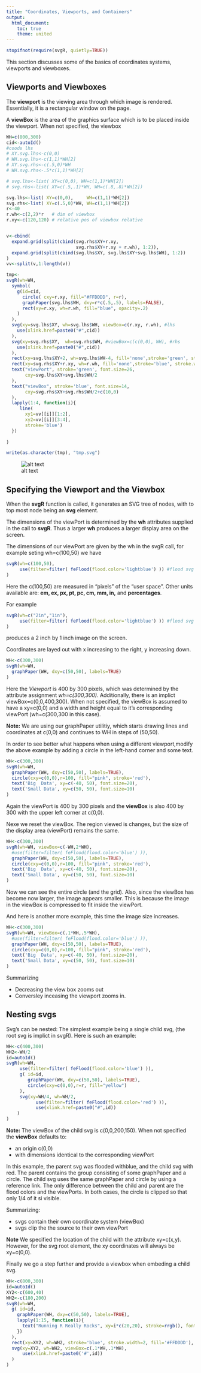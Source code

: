 ```yaml
---
title: "Coordinates, Viewports, and Containers"
output:
  html_document:
    toc: true
    theme: united
---
```



```r
stopifnot(require(svgR, quietly=TRUE))
```





This section discusses some of the basics of coordinates systems, viewports and  viewboxes.


## Viewports and Viewboxes
<a name="viewports"></a> 

The **viewport** is the viewing area through which image is rendered. Essentially, it is a rectangular window on the page. 

A **viewBox** is the area of the graphics surface which is to be placed inside the viewport. When not specified, the viewbox



```r
WH=c(800,300)
cid<-autoId()
#coods lhs
# XY.svg.lhs<-c(0,0)
# WH.svg.lhs<-c(1,1)*WH[2]
# XY.svg.rhs<-c(.5,0)*WH
# WH.svg.rhs<-.5*c(1,1)*WH[2]

# svg.lhs<-list( XY=c(0,0), WH=c(1,1)*WH[2])
# svg.rhs<-list( XY=c(.5,.1)*WH, WH=c(.8,.8)*WH[2])

svg.lhs<-list( XY=c(0,0),     WH=c(1,1)*WH[2])
svg.rhs<-list( XY=c(.5,0)*WH, WH=c(1,1)*WH[2])
r<-40
r.wh<-c(2,2)*r   # dim of viewbox
r.xy<-c(120,120) # relative pos of viewbox relative 


v<-cbind(
  expand.grid(split(cbind(svg.rhs$XY+r.xy,
                          svg.rhs$XY+r.xy + r.wh), 1:2)),
  expand.grid(split(cbind(svg.lhs$XY, svg.lhs$XY+svg.lhs$WH), 1:2))
)
vv<-split(v,1:length(v))

tmp<-
svgR(wh=WH, 
  symbol(
    g(id=cid,
      circle( cxy=r.xy, fill="#FFDDDD", r=r),
      graphPaper(svg.lhs$WH, dxy=r*c(.5,.5), labels=FALSE),
      rect(xy=r.xy, wh=r.wh, fill="blue", opacity=.2)
    )
  ),
  svg(xy=svg.lhs$XY, wh=svg.lhs$WH, viewBox=c(r.xy, r.wh), #lhs
    use(xlink.href=paste0("#",cid))
  ),
  svg(xy=svg.rhs$XY,  wh=svg.rhs$WH, #viewBox=c(c(0,0), WH), #rhs
    use(xlink.href=paste0("#",cid))
  ),
  rect(xy=svg.lhs$XY+2, wh=svg.lhs$WH-4, fill='none',stroke='green', stroke.width=4),
  rect(xy=svg.rhs$XY+r.xy, wh=r.wh, fill='none',stroke='blue', stroke.width=4),
  text("viewPort", stroke='green', font.size=26, 
       cxy=svg.lhs$XY+svg.lhs$WH/2
  ),
  text("viewBox", stroke='blue', font.size=14, 
       cxy=svg.rhs$XY+svg.rhs$WH/2+c(10,0)
  ),
  lapply(1:4, function(i){
     line(
       xy1=vv[[i]][1:2], 
       xy2=vv[[i]][3:4], 
       stroke='blue')
  })
  
)

write(as.character(tmp), "tmp.svg")
```
![alt text](./tmp.svg)


##  Specifying the Viewport and the Viewbox

When the **svgR** function is called, it generates an SVG tree of nodes, with to top most node being an **svg** element.  


The dimensions of the viewPort is determined by the **wh** attributes supplied in the call to **svgR**.  Thus a larger **wh** produces a larger display area on the screen.  

The dimensions of our viewPort are given by the wh in the svgR call, for example seting wh=c(100,50) we have 

```r
svgR(wh=c(100,50), 
     use(filter=filter( feFlood(flood.color='lightblue') )) #flood svg with lightBlue
)
```

Here the c(100,50) are measured in "pixels" of the "user space".  Other units available are: **em, ex, px, pt, pc, cm, mm, in,** and **percentages**.

For example

```r
svgR(wh=c("2in","1in"), 
     use(filter=filter( feFlood(flood.color='lightblue') )) #flood svg with lightBlue
)
```

produces a 2 inch by 1 inch image on the screen.

Coordinates are layed out  with x increasing to the right, y increasing down.

```r
WH<-c(300,300)
svgR(wh=WH, 
  graphPaper(WH, dxy=c(50,50), labels=TRUE)
)
```

Here the *Viewport* is 400 by 300 pixels, which was determined by the attribute assignment *wh=c(300,300)*. Additionally, there is
an implict viewBox=c(0,0,400,300). When not specified, the viewBox is assumed to have a xy=c(0,0) and a width and height equal to it's corresponding viewPort (wh=c(300,300 in this case). 

**Note:** We are using our graphPaper utilitiy, which starts drawing lines and coordinates at c(0,0) and continues to WH in steps of (50,50).

In order to see better what happens when using a different viewport,modify the above example by adding a circle in the left-hand corner and some text.

```r
WH<-c(300,300)
svgR(wh=WH, 
  graphPaper(WH, dxy=c(50,50), labels=TRUE),
  circle(cxy=c(0,0),r=100, fill="pink", stroke='red'),
  text('Big  Data', xy=c(-40, 50), font.size=20),
  text('Small Data', xy=c(50, 50), font.size=10)
)
```

Again the viewPort is 400 by 300 pixels and the **viewBox** is also 400 by 300 with the upper left corner at c(0,0). 

Nexe we reset the viewBox.  The region viewed is changes, but  the size of the display area (viewPort) remains the same.

```r
WH<-c(300,300)
svgR(wh=WH, viewBox=c(-WH,2*WH),
  #use(filter=filter( feFlood(flood.color='blue') )),
  graphPaper(WH, dxy=c(50,50), labels=TRUE),
  circle(cxy=c(0,0),r=100, fill="pink", stroke='red'),
  text('Big  Data', xy=c(-40, 50), font.size=20),
  text('Small Data', xy=c(50, 50), font.size=10)
)
```

Now we can see the entire circle (and the grid). Also, since the viewBox has become now larger, the image appears smaller. This is because the image in the viewBox is compressed to fit inside the viewPort. 

And here is another more example, this time the image size increases.


```r
WH<-c(300,300)
svgR(wh=WH, viewBox=c(.1*WH,.5*WH),
  #use(filter=filter( feFlood(flood.color='blue') )),
  graphPaper(WH, dxy=c(50,50), labels=TRUE),
  circle(cxy=c(0,0),r=100, fill="pink", stroke='red'),
  text('Big  Data', xy=c(-40, 50), font.size=20),
  text('Small Data', xy=c(50, 50), font.size=10)
)
```

Summarizing

- Decreasing the view box zooms out
- Conversley inceasing the viewport zooms in.




## Nesting svgs

Svg's can be nested: The simplest example being a single child svg, (the root svg is implict in svgR). Here is such an example:


```r
WH<-c(400,300)
WH2<-WH/2
id=autoId()
svgR(wh=WH, 
     use(filter=filter( feFlood(flood.color='blue') )),
     g( id=id,
        graphPaper(WH, dxy=c(50,50), labels=TRUE),
        circle(cxy=c(0,0),r=r, fill="yellow")
     ),
     svg(xy=WH/4, wh=WH/2, 
           use(filter=filter( feFlood(flood.color='red') )),
           use(xlink.href=paste0("#",id))
    )
)
```


**Note:** The viewBox of the child svg is c(0,0,200,150). 
When not specified the **viewBox** defaults to: 

-  an origin  c(0,0)
-  with dimensions identical to the corresponding viewPort  

In this example, the parent svg was flooded withblue, and the child svg with red. The parent contains the group consisting of some graphPaper and a circle. The child svg uses the same graphPaper and circle by using a reference link. The only difference between the child and parent are the flood colors and the viewPorts. In both cases, the circle is clipped so that only 1/4 of it si visible.

Summarizing:

- svgs contain their own coordinate system (viewBox)
- svgs clip the the source to their own viewPort

**Note** We specified the location of the child with the attribute xy=c(x,y). However, for the svg root element, the xy coordinates will always be xy=c(0,0).

Finally we go a step further and provide a viewbox when embeding a child svg.

```r
WH<-c(800,300)
id=autoId()
XY2<-c(600,40)
WH2<-c(180,200)
svgR(wh=WH, 
  g( id=id,
    graphPaper(WH, dxy=c(50,50), labels=TRUE),
    lapply(1:15, function(i){
      text("Running R Really Rocks", xy=i*c(20,20), stroke=rrgb(), font.size=10)
    })
  ),
  rect(xy=XY2, wh=WH2, stroke='blue', stroke.width=2, fill='#FFDDDD'),
  svg(xy=XY2, wh=WH2, viewBox=c(.1*WH,.1*WH),
      use(xlink.href=paste0('#',id))
  )
)
```

